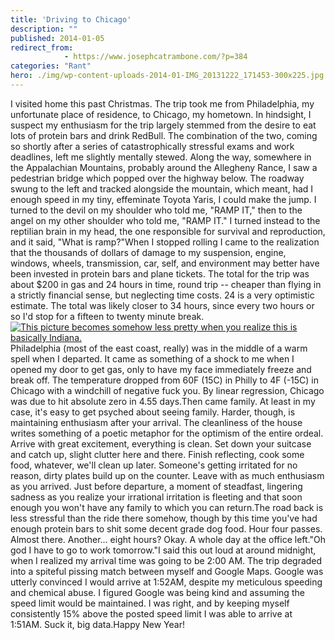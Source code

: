 ```yaml
---
title: 'Driving to Chicago'
description: ""
published: 2014-01-05
redirect_from: 
            - https://www.josephcatrambone.com/?p=384
categories: "Rant"
hero: ./img/wp-content-uploads-2014-01-IMG_20131222_171453-300x225.jpg
---
```

I visited home this past Christmas. The trip took me from Philadelphia, my unfortunate place of residence, to Chicago, my hometown. In hindsight, I suspect my enthusiasm for the trip largely stemmed from the desire to eat lots of protein bars and drink RedBull. The combination of the two, coming so shortly after a series of catastrophically stressful exams and work deadlines, left me slightly mentally stewed. Along the way, somewhere in the Appalachian Mountains, probably around the Allegheny Rance, I saw a pedestrian bridge which popped over the highway below. The roadway swung to the left and tracked alongside the mountain, which meant, had I enough speed in my tiny, effeminate Toyota Yaris, I could make the jump. I turned to the devil on my shoulder who told me, "RAMP IT," then to the angel on my other shoulder who told me, "RAMP IT." I turned instead to the reptilian brain in my head, the one responsible for survival and reproduction, and it said, "What is ramp?"When I stopped rolling I came to the realization that the thousands of dollars of damage to my suspension, engine, windows, wheels, transmission, car, self, and environment may better have been invested in protein bars and plane tickets. The total for the trip was about $200 in gas and 24 hours in time, round trip -- cheaper than flying in a strictly financial sense, but neglecting time costs. 24 is a very optimistic estimate. The total was likely closer to 34 hours, since every two hours or so I'd stop for a fifteen to twenty minute break.[![This picture becomes somehow less pretty when you realize this is basically Indiana.](./img/wp-content-uploads-2014-01-IMG_20131222_171453-300x225.jpg)](http://www.josephcatrambone.com/wp-content/uploads/2014/01/IMG_20131222_171453.jpg)Philadelphia (most of the east coast, really) was in the middle of a warm spell when I departed. It came as something of a shock to me when I opened my door to get gas, only to have my face immediately freeze and break off. The temperature dropped from 60F (15C) in Philly to 4F (-15C) in Chicago with a windchill of negative fuck you. By linear regression, Chicago was due to hit absolute zero in 4.55 days.Then came family. At least in my case, it's easy to get psyched about seeing family. Harder, though, is maintaining enthusiasm after your arrival. The cleanliness of the house writes something of a poetic metaphor for the optimism of the entire ordeal. Arrive with great excitement, everything is clean. Set down your suitcase and catch up, slight clutter here and there. Finish reflecting, cook some food, whatever, we'll clean up later. Someone's getting irritated for no reason, dirty plates build up on the counter. Leave with as much enthusiasm as you arrived. Just before departure, a moment of steadfast, lingering sadness as you realize your irrational irritation is fleeting and that soon enough you won't have any family to which you can return.The road back is less stressful than the ride there somehow, though by this time you've had enough protein bars to shit some decent grade dog food. Hour four passes. Almost there. Another... eight hours? Okay. A whole day at the office left."Oh god I have to go to work tomorrow."I said this out loud at around midnight, when I realized my arrival time was going to be 2:00 AM. The trip degraded into a spiteful pissing match between myself and Google Maps. Google was utterly convinced I would arrive at 1:52AM, despite my meticulous speeding and chemical abuse. I figured Google was being kind and assuming the speed limit would be maintained. I was right, and by keeping myself consistently 15% above the posted speed limit I was able to arrive at 1:51AM. Suck it, big data.Happy New Year!
